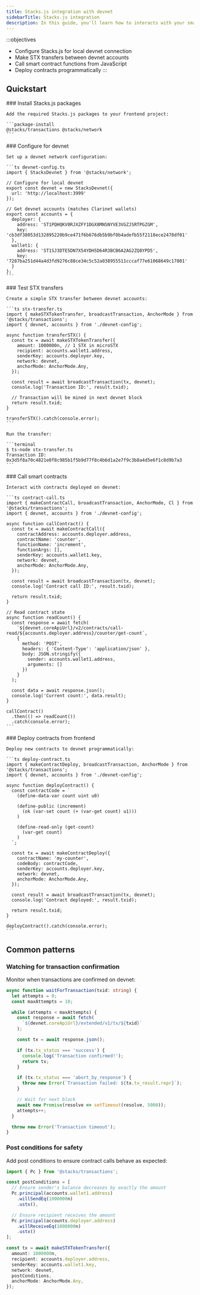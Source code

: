 ```yaml
---
title: Stacks.js integration with devnet
sidebarTitle: Stacks.js integration
description: In this guide, you'll learn how to interacts with your smart contracts on devnet using the Stacks.js libraries.
---
```


:::objectives
- Configure Stacks.js for local devnet connection
- Make STX transfers between devnet accounts
- Call smart contract functions from JavaScript
- Deploy contracts programmatically
:::

## Quickstart

<Steps>
  <Step>
    ### Install Stacks.js packages

    Add the required Stacks.js packages to your frontend project:

    ```package-install
    @stacks/transactions @stacks/network
    ```
  </Step>

  <Step>
    ### Configure for devnet

    Set up a devnet network configuration:

    ```ts devnet-config.ts
    import { StacksDevnet } from '@stacks/network';

    // Configure for local devnet
    export const devnet = new StacksDevnet({
      url: 'http://localhost:3999'
    });

    // Get devnet accounts (matches Clarinet wallets)
    export const accounts = {
      deployer: {
        address: 'ST1PQHQKV0RJXZFY1DGX8MNSNYVE3VGZJSRTPGZGM',
        key: 'cb3df38053d132895220b9ce471f6b676db5b9bf0b4adefb55f2118ece2478df01'
      },
      wallet1: {
        address: 'ST1SJ3DTE5DN7X54YDH5D64R3BCB6A2AG2ZQ8YPD5',
        key: '7287ba251d44a4d3fd9276c88ce34c5c52a038955511cccaf77e61068649c17801'
      }
    };
    ```
  </Step>

  <Step>
    ### Test STX transfers

    Create a simple STX transfer between devnet accounts:

    ```ts stx-transfer.ts
    import { makeSTXTokenTransfer, broadcastTransaction, AnchorMode } from '@stacks/transactions';
    import { devnet, accounts } from './devnet-config';

    async function transferSTX() {
      const tx = await makeSTXTokenTransfer({
        amount: 1000000n, // 1 STX in microSTX
        recipient: accounts.wallet1.address,
        senderKey: accounts.deployer.key,
        network: devnet,
        anchorMode: AnchorMode.Any,
      });

      const result = await broadcastTransaction(tx, devnet);
      console.log('Transaction ID:', result.txid);

      // Transaction will be mined in next devnet block
      return result.txid;
    }

    transferSTX().catch(console.error);
    ```

    Run the transfer:

    ```terminal
    $ ts-node stx-transfer.ts
    Transaction ID: 0x3d5f8a70c4821e0f8c985b1f5b9d77f8c4b6d1a2e7f9c3b8a4d5e6f1c8d9b7a3
    ```
  </Step>

  <Step>
    ### Call smart contracts

    Interact with contracts deployed on devnet:

    ```ts contract-call.ts
    import { makeContractCall, broadcastTransaction, AnchorMode, Cl } from '@stacks/transactions';
    import { devnet, accounts } from './devnet-config';

    async function callContract() {
      const tx = await makeContractCall({
        contractAddress: accounts.deployer.address,
        contractName: 'counter',
        functionName: 'increment',
        functionArgs: [],
        senderKey: accounts.wallet1.key,
        network: devnet,
        anchorMode: AnchorMode.Any,
      });

      const result = await broadcastTransaction(tx, devnet);
      console.log('Contract call ID:', result.txid);

      return result.txid;
    }

    // Read contract state
    async function readCount() {
      const response = await fetch(
        `${devnet.coreApiUrl}/v2/contracts/call-read/${accounts.deployer.address}/counter/get-count`,
        {
          method: 'POST',
          headers: { 'Content-Type': 'application/json' },
          body: JSON.stringify({
            sender: accounts.wallet1.address,
            arguments: []
          })
        }
      );

      const data = await response.json();
      console.log('Current count:', data.result);
    }

    callContract()
      .then(() => readCount())
      .catch(console.error);
    ```
  </Step>

  <Step>
    ### Deploy contracts from frontend

    Deploy new contracts to devnet programmatically:

    ```ts deploy-contract.ts
    import { makeContractDeploy, broadcastTransaction, AnchorMode } from '@stacks/transactions';
    import { devnet, accounts } from './devnet-config';

    async function deployContract() {
      const contractCode = `
        (define-data-var count uint u0)

        (define-public (increment)
          (ok (var-set count (+ (var-get count) u1)))
        )

        (define-read-only (get-count)
          (var-get count)
        )
      `;

      const tx = await makeContractDeploy({
        contractName: 'my-counter',
        codeBody: contractCode,
        senderKey: accounts.deployer.key,
        network: devnet,
        anchorMode: AnchorMode.Any,
      });

      const result = await broadcastTransaction(tx, devnet);
      console.log('Contract deployed:', result.txid);

      return result.txid;
    }

    deployContract().catch(console.error);
    ```
  </Step>
</Steps>

## Common patterns

### Watching for transaction confirmation

Monitor when transactions are confirmed on devnet:

```ts transaction-monitor.ts
async function waitForTransaction(txid: string) {
  let attempts = 0;
  const maxAttempts = 10;

  while (attempts < maxAttempts) {
    const response = await fetch(
      `${devnet.coreApiUrl}/extended/v1/tx/${txid}`
    );

    const tx = await response.json();

    if (tx.tx_status === 'success') {
      console.log('Transaction confirmed!');
      return tx;
    }

    if (tx.tx_status === 'abort_by_response') {
      throw new Error(`Transaction failed: ${tx.tx_result.repr}`);
    }

    // Wait for next block
    await new Promise(resolve => setTimeout(resolve, 5000));
    attempts++;
  }

  throw new Error('Transaction timeout');
}
```

### Post conditions for safety

Add post conditions to ensure contract calls behave as expected:

```ts safe-transfer.ts
import { Pc } from '@stacks/transactions';

const postConditions = [
  // Ensure sender's balance decreases by exactly the amount
  Pc.principal(accounts.wallet1.address)
    .willSendEq(1000000n)
    .ustx(),

  // Ensure recipient receives the amount
  Pc.principal(accounts.deployer.address)
    .willReceiveEq(1000000n)
    .ustx()
];

const tx = await makeSTXTokenTransfer({
  amount: 1000000n,
  recipient: accounts.deployer.address,
  senderKey: accounts.wallet1.key,
  network: devnet,
  postConditions,
  anchorMode: AnchorMode.Any,
});
```
